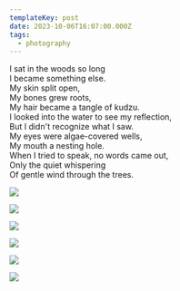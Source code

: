 ```yaml
---
templateKey: post
date: 2023-10-06T16:07:00.000Z
tags:
  - photography
---
```

I sat in the woods so long<br/>
I became something else.<br/>
My skin split open,<br/>
My bones grew roots,<br/>
My hair became a tangle of kudzu.<br/>
I looked into the water to see my reflection,<br/>
But I didn't recognize what I saw.<br/>
My eyes were algae-covered wells,<br/>
My mouth a nesting hole.<br/>
When I tried to speak, no words came out,<br/>
Only the quiet whispering<br/>
Of gentle wind through the trees.

![](../../assets/photos/20231006-IMG_7540.jpg)

![](../../assets/photos/20231006-IMG_7438.jpg)

![](../../assets/photos/20231006-IMG_7464.jpg)

![](../../assets/photos/20231006-IMG_7466.jpg)

![](../../assets/photos/20231006-IMG_7421.jpg)

![](../../assets/photos/20231006-IMG_7454.jpg)
